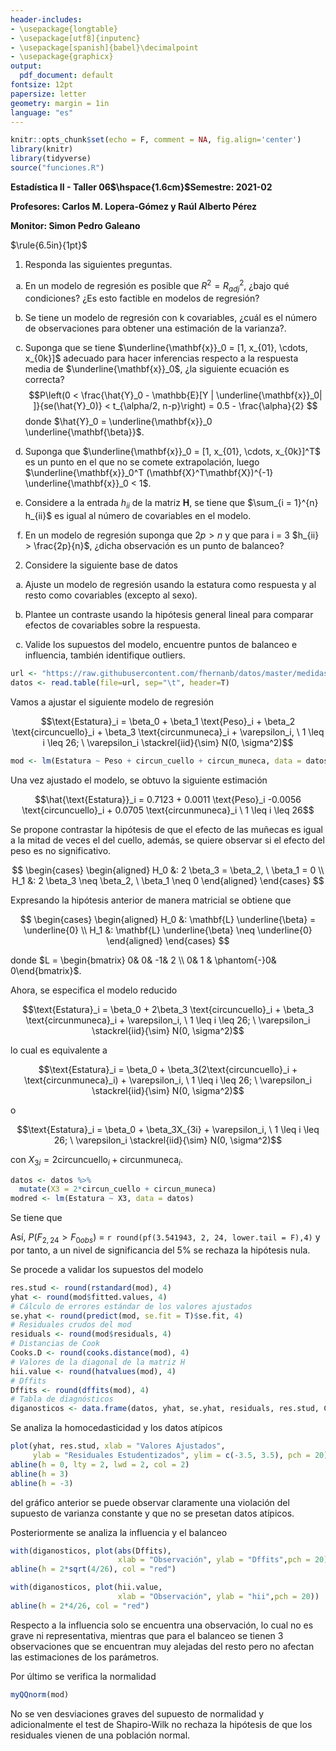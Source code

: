 ```yaml
---
header-includes:
- \usepackage{longtable}
- \usepackage[utf8]{inputenc}
- \usepackage[spanish]{babel}\decimalpoint
- \usepackage{graphicx}
output:
  pdf_document: default
fontsize: 12pt
papersize: letter
geometry: margin = 1in
language: "es"
---
```


```r
knitr::opts_chunk$set(echo = F, comment = NA, fig.align='center')
library(knitr)
library(tidyverse)
source("funciones.R")
```

**Estadística II - Taller 06$\hspace{1.6cm}$Semestre: 2021-02**

**Profesores: Carlos M. Lopera-Gómez y Raúl Alberto Pérez**

**Monitor: Simon Pedro Galeano**

$\rule{6.5in}{1pt}$

1. Responda las siguientes preguntas.
a) En un modelo de regresión es posible que $R^2 = R^{2}_{adj}$, ¿bajo
qué condiciones? ¿Es esto factible en modelos de regresión?
b) Se tiene un modelo de regresión con k covariables, ¿cuál es el
número de observaciones para obtener una estimación de la varianza?.
c) Suponga que se tiene $\underline{\mathbf{x}}_0 = [1, x_{01}, \cdots, x_{0k}]$ adecuado para hacer inferencias respecto a la respuesta media
de $\underline{\mathbf{x}}_0$, ¿la siguiente ecuación es correcta?
$$P\left(0 < \frac{\hat{Y}_0 - \mathbb{E}[Y | \underline{\mathbf{x}}_0| ]}{se(\hat{Y}_0)} < t_{\alpha/2, n-p}\right) = 0.5 - \frac{\alpha}{2} $$
donde $\hat{Y}_0 = \underline{\mathbf{x}}_0  \underline{\mathbf{\beta}}$.

d) Suponga que $\underline{\mathbf{x}}_0 = [1, x_{01}, \cdots, x_{0k}]^T$
es un punto en el que no se comete extrapolación, luego $\underline{\mathbf{x}}_0^T (\mathbf{X}^T\mathbf{X})^{-1} \underline{\mathbf{x}}_0 < 1$.

e) Considere a la entrada $h_{ii}$ de la matriz $\mathbf{H}$, se tiene
que $\sum_{i = 1}^{n} h_{ii}$ es igual al número de covariables en el
modelo.

f) En un modelo de regresión suponga que $2p > n$ y que 
para i = 3 $h_{ii} > \frac{2p}{n}$, ¿dicha observación es un punto de 
balanceo?


2. Considere la siguiente base de datos

\begin{center}
\includegraphics[width=0.7\textwidth]{base.png}
\end{center}

a) Ajuste un modelo de regresión usando la estatura como respuesta y
al resto como covariables (excepto al sexo).

b) Plantee un contraste usando la hipótesis general lineal para comparar
efectos de covariables sobre la respuesta.

c) Valide los supuestos del modelo, encuentre puntos de balanceo e 
influencia, también identifique outliers.

\section{Ejercicio 2}

\begin{center}
\textbf{Solución}
\end{center}

\subsection{a)}

```r
url <- "https://raw.githubusercontent.com/fhernanb/datos/master/medidas_cuerpo2" #url donde están los datos
datos <- read.table(file=url, sep="\t", header=T)
```

Vamos a ajustar el siguiente modelo de regresión

$$\text{Estatura}_i = \beta_0 + \beta_1 \text{Peso}_i + \beta_2 \text{circuncuello}_i + \beta_3 \text{circunmuneca}_i + \varepsilon_i, \ 1 \leq i \leq 26; \ \varepsilon_i \stackrel{iid}{\sim} N(0, \sigma^2)$$

```r
mod <- lm(Estatura ~ Peso + circun_cuello + circun_muneca, data = datos)
```

Una vez ajustado el modelo, se obtuvo la siguiente estimación

$$\hat{\text{Estatura}}_i = 0.7123 + 0.0011 \text{Peso}_i -0.0056 \text{circuncuello}_i + 0.0705 \text{circunmuneca}_i \ 1 \leq i \leq 26$$

\subsection{b)}

Se propone contrastar la hipótesis de que el efecto de las muñecas es igual a la mitad de veces el
del cuello, además, se quiere observar si el efecto del peso es no significativo.

$$
\begin{cases}
\begin{aligned}
H_0 &: 2 \beta_3 = \beta_2, \ \beta_1 = 0 \\
H_1 &: 2 \beta_3 \neq \beta_2, \ \beta_1 \neq 0
\end{aligned}
\end{cases}
$$

Expresando la hipótesis anterior de manera matricial se obtiene que 

$$
\begin{cases}
\begin{aligned}
H_0 &: \mathbf{L} \underline{\beta} = \underline{0} \\
H_1 &: \mathbf{L} \underline{\beta} \neq \underline{0}
\end{aligned}
\end{cases}
$$

donde $L = \begin{bmatrix} 0& 0& -1& 2 \\ 0& 1 & \phantom{-}0& 0\end{bmatrix}$.

Ahora, se especifica el modelo reducido

$$\text{Estatura}_i = \beta_0 + 2\beta_3 \text{circuncuello}_i + \beta_3 \text{circunmuneca}_i + \varepsilon_i, \ 1 \leq i \leq 26; \ \varepsilon_i \stackrel{iid}{\sim} N(0, \sigma^2)$$

lo cual es equivalente a

$$\text{Estatura}_i = \beta_0 + \beta_3(2\text{circuncuello}_i + \text{circunmuneca}_i) + \varepsilon_i, \ 1 \leq i \leq 26; \ \varepsilon_i \stackrel{iid}{\sim} N(0, \sigma^2)$$

o 

$$\text{Estatura}_i = \beta_0 + \beta_3X_{3i} + \varepsilon_i, \ 1 \leq i \leq 26; \ \varepsilon_i \stackrel{iid}{\sim} N(0, \sigma^2)$$

con $X_{3i} = 2\text{circuncuello}_i + \text{circunmuneca}_i$.

```r
datos <- datos %>%
  mutate(X3 = 2*circun_cuello + circun_muneca)
modred <- lm(Estatura ~ X3, data = datos)
```

Se tiene que 
\begin{equation*}
\begin{aligned}
F_{0obs} &= \frac{\frac{SSE(RM) - SSE(FM)}{\text{g.l}_{SSE(RM)} - \text{g.l}_{SSE(FM)}}}{MSE} \\
&= \frac{\frac{0.122730 - 0.092836}{24 - 22}}{0.004220} \\
&= 3.541943
\end{aligned}
\end{equation*}

Así, $P(F_{2, 24} >F_{0obs})$ = `r round(pf(3.541943, 2, 24, lower.tail = F),4)` y
por tanto, a un nivel de significancia del 5% se rechaza la hipótesis nula.
\section{d)}

Se procede a validar los supuestos del modelo

```r
res.stud <- round(rstandard(mod), 4)
yhat <- round(mod$fitted.values, 4)
# Cálculo de errores estándar de los valores ajustados
se.yhat <- round(predict(mod, se.fit = T)$se.fit, 4)
# Residuales crudos del mod
residuals <- round(mod$residuals, 4)
# Distancias de Cook
Cooks.D <- round(cooks.distance(mod), 4)
# Valores de la diagonal de la matriz H
hii.value <- round(hatvalues(mod), 4)
# Dffits
Dffits <- round(dffits(mod), 4)
# Tabla de diagnósticos
diganosticos <- data.frame(datos, yhat, se.yhat, residuals, res.stud, Cooks.D, hii.value, Dffits)
```

Se analiza la homocedasticidad y los datos atípicos
```r
plot(yhat, res.stud, xlab = "Valores Ajustados", 
     ylab = "Residuales Estudentizados", ylim = c(-3.5, 3.5), pch = 20)
abline(h = 0, lty = 2, lwd = 2, col = 2)
abline(h = 3)
abline(h = -3)
```

del gráfico anterior se puede observar claramente una violación del supuesto
de varianza constante y que no se presetan datos atípicos.

Posteriormente se analiza la influencia y el balanceo

```r
with(diganosticos, plot(abs(Dffits),
                        xlab = "Observación", ylab = "Dffits",pch = 20))
abline(h = 2*sqrt(4/26), col = "red")
```

```r
with(diganosticos, plot(hii.value,
                        xlab = "Observación", ylab = "hii",pch = 20))
abline(h = 2*4/26, col = "red")

```

Respecto a la influencia solo se encuentra una observación, lo cual no es grave ni
representativa, mientras que para el balanceo se tienen 3 observaciones que se
encuentran muy alejadas del resto pero no afectan las estimaciones de los parámetros.

Por último se verifica la normalidad

```r
myQQnorm(mod)
```

No se ven desviaciones graves del supuesto de normalidad y adicionalmente
el test de Shapiro-Wilk no rechaza la hipótesis de que los residuales vienen
de una población normal.
